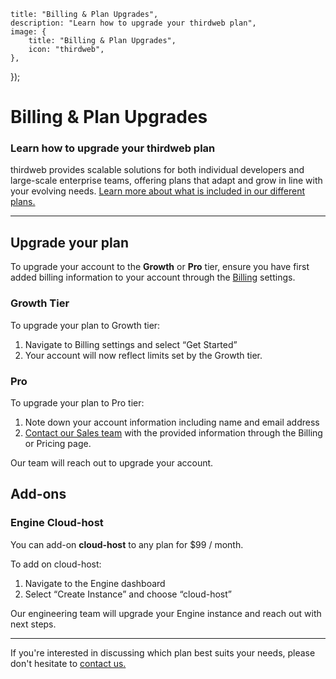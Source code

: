 
	title: "Billing & Plan Upgrades",
	description: "Learn how to upgrade your thirdweb plan",
	image: {
		title: "Billing & Plan Upgrades",
		icon: "thirdweb",
	},
});

# Billing & Plan Upgrades

### Learn how to upgrade your thirdweb plan

thirdweb provides scalable solutions for both individual developers and large-scale enterprise teams, offering plans that adapt and grow in line with your evolving needs. [Learn more about what is included in our different plans.](https://thirdweb.com/pricing)

---

## Upgrade your plan

To upgrade your account to the **Growth** or **Pro** tier, ensure you have first added billing information to your account through the [Billing](https://thirdweb.com/dashboard/settings/billing) settings.

### Growth Tier

To upgrade your plan to Growth tier:

1. Navigate to Billing settings and select “Get Started”
2. Your account will now reflect limits set by the Growth tier.

### Pro

To upgrade your plan to Pro tier:

1. Note down your account information including name and email address
2. [Contact our Sales team](https://thirdweb.com/contact-us) with the provided information through the Billing or Pricing page.

Our team will reach out to upgrade your account.

## Add-ons

### Engine Cloud-host

You can add-on **cloud-host** to any plan for $99 / month.

To add on cloud-host:

1. Navigate to the Engine dashboard
2. Select “Create Instance” and choose “cloud-host”

Our engineering team will upgrade your Engine instance and reach out with next steps.

---

If you're interested in discussing which plan best suits your needs, please don't hesitate to [contact us.](https://thirdweb.com/contact-us)
